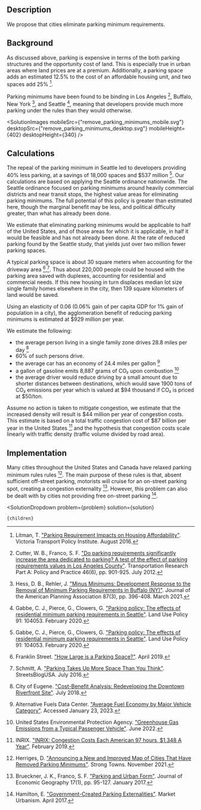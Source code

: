 


## Description

We propose that cities eliminate parking minimum requirements.


## Background

As discussed above, parking is expensive in terms of the both parking structures and the opportunity cost of land. This is especially true in urban areas where land prices are at a premium. Additionally, a parking space adds an estimated 12.5% to the cost of an affordable housing unit, and two spaces add 25% [^"25"].

Parking minimums have been found to be binding in Los Angeles [^"10"], Buffalo, New York [^"22"], and Seattle [^"12"], meaning that developers provide much more parking under the rules than they would otherwise.

<SolutionImages 
  mobileSrc={"remove_parking_minimums_mobile.svg"}
  desktopSrc={"remove_parking_minimums_desktop.svg"}
   mobileHeight={402}
  desktopHeight={340}
/>

## Calculations

The repeal of the parking minimum in Seattle led to developers providing 40% less parking, at a savings of 18,000 spaces and $537 million [^"12"]. Our calculations are based on applying the Seattle ordinance nationwide. The Seattle ordinance focused on parking minimums around heavily commercial districts and near transit stops, the highest value areas for eliminating parking minimums. The full potential of this policy is greater than estimated here, though the marginal benefit may be less, and political difficulty greater, than what has already been done.

We estimate that eliminating parking minimums would be applicable to half of the United States, and of those areas for which it is applicable, in half it would be feasible and has not already been done. At the rate of reduced parking found by the Seattle study, that yields just over two million fewer parking spaces.

A typical parking space is about 30 square meters when accounting for the driveway area [^"1"],[^"3"]. Thus about 220,000 people could be housed with the parking area saved with duplexes, accounting for residential and commercial needs. If this new housing in turn displaces median lot size single family homes elsewhere in the city, then 139 square kilometers of land would be saved.

Using an elasticity of 0.06 (0.06% gain of per capita GDP for 1% gain of population in a city), the agglomeration benefit of reducing parking minimums is estimated at $929 million per year.

We estimate the following:
- the average person living in a single family zone drives 28.8 miles per day [^"9"]
- 60% of such persons drive. 
- the average car has an economy of 24.4 miles per gallon [^"7"] 
- a gallon of gasoline emits 8,887 grams of CO₂ upon combustion [^"11"]
- the average driver would reduce driving by a small amount due to shorter distances between destinations, which would save 1900 tons of CO₂ emissions per year which is valued at $94 thousand if CO₂ is priced at $50/ton.


Assume no action is taken to mitigate congestion, we estimate that the increased density will result is $44 million per year of congestion costs. This estimate is based on a total traffic congestion cost of $87 billion per year in the United States [^"2"] and the hypothesis that congestion costs scale linearly with traffic density (traffic volume divided by road area).


## Implementation

Many cities throughout the United States and Canada have relaxed parking minimum rules rules [^"21"]. The main purpose of these rules is that, absent sufficient off-street parking, motorists will cruise for an on-street parking spot, creating a congestion externality [^"5"]. However, this problem can also be dealt with by cities not providing free on-street parking [^"19"].

[^"1"]: Franklin Street. ["How Large is a Parking Space?"](https://franklinst.com/how-large-is-a-parking-space/). April 2019.

[^"2"]: INRIX. ["INRIX: Congestion Costs Each American 97 hours, $1,348 A Year"](https://inrix.com/press-releases/scorecard-2018-us/). February 2019.

[^"3"]: Schmitt, A. ["Parking Takes Up More Space Than You Think"](https://usa.streetsblog.org/2016/07/05/parking-takes-up-more-space-than-you-think/). StreetsBlogUSA. July 2016.

[^"5"]: Brueckner, J. K., Franco, S. F. ["Parking and Urban Form"](https://academic.oup.com/joeg/article-abstract/17/1/95/2930541). Journal of Economic Geography 17(1), pp. 95-127. January 2017.

[^"7"]: Alternative Fuels Data Center. ["Average Fuel Economy by Major Vehicle Category"](https://afdc.energy.gov/data/10310). Accessed January 23, 2023.

[^"9"]: City of Eugene. ["Cost-Benefit Analysis: Redeveloping the Downtown Riverfront Site"](https://eugene-or.gov/DocumentCenter/View/41336/Downtown-Riverfront-Cost-Benefit-Analysis-July-3-2018-?bidId=). July 2018.

[^"10"]: Cutter, W. B., Franco, S. F. ["Do parking requirements significantly increase the area dedicated to parking? A test of the effect of parking requirements values in Los Angeles County"](https://www.sciencedirect.com/science/article/abs/pii/S0965856412000304). Transportation Research Part A: Policy and Practice 46(6), pp. 901-925. July 2012.

[^"11"]: United States Environmental Protection Agency. ["Greenhouse Gas Emissions from a Typical Passenger Vehicle"](https://www.epa.gov/greenvehicles/greenhouse-gas-emissions-typical-passenger-vehicle). June 2022.

[^"12"]: Gabbe, C. J., Pierce, G., Clowers, G. ["Parking policy: The effects of residential minimum parking requirements in Seattle"](https://www.sciencedirect.com/science/article/abs/pii/S0264837718312870). Land Use Policy 91: 104053. February 2020.

[^"19"]: Hamilton, E. ["Government-Created Parking Externalities"](https://marketurbanism.com/2017/04/27/government-created-parking-externalities/). Market Urbanism. April 2017.

[^"21"]: Herriges, D. ["Announcing a New and Improved Map of Cities That Have Removed Parking Minimums"](https://www.strongtowns.org/journal/2021/11/22/announcing-a-new-and-improved-map-of-cities-that-have-removed-parking-minimums). Strong Towns. November 2021.

[^"22"]: Hess, D. B., Rehler, J. ["Minus Minimums: Development Response to the Removal of Minimum Parking Requirements in Buffalo (NY)"](https://www.tandfonline.com/doi/pdf/10.1080/01944363.2020.1864225). Journal of the American Planning Association 87(3), pp. 396-408. March 2021.

[^"25"]: Litman, T. ["Parking Requirement Impacts on Housing Affordability"](http://www.vtpi.org/park-hou.pdf). Victoria Transport Policy Institute. August 2016.

  <SolutionDropdown 
    problem={problem} 
    solution={solution}
  >
    {children}
  </SolutionDropdown>